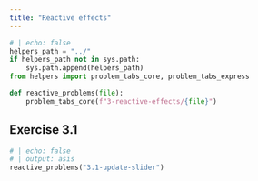 ```yaml
---
title: "Reactive effects"
---
```

```python
# | echo: false
helpers_path = "../"
if helpers_path not in sys.path:
    sys.path.append(helpers_path)
from helpers import problem_tabs_core, problem_tabs_express

def reactive_problems(file):
    problem_tabs_core(f"3-reactive-effects/{file}")


```

## Exercise 3.1

```python
# | echo: false
# | output: asis
reactive_problems("3.1-update-slider")
```